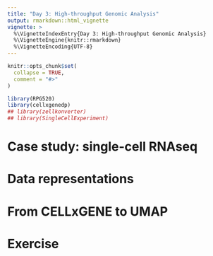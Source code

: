 ```yaml
---
title: "Day 3: High-throughput Genomic Analysis"
output: rmarkdown::html_vignette
vignette: >
  %\VignetteIndexEntry{Day 3: High-throughput Genomic Analysis}
  %\VignetteEngine{knitr::rmarkdown}
  %\VignetteEncoding{UTF-8}
---
```


```r
knitr::opts_chunk$set(
  collapse = TRUE,
  comment = "#>"
)
```

```r
library(RPG520)
library(cellxgenedp)
## library(zellkonverter)
## library(SingleCellExperiment)
```

# Case study: single-cell RNAseq

# Data representations

# From CELLxGENE to UMAP

# Exercise
